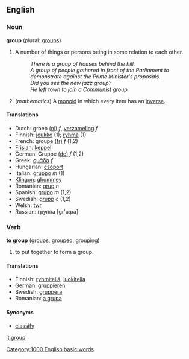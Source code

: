 {{wikipedia}}
==English==

=== Noun ===
'''group'''  (plural: [[groups]])
# A number of things or persons being in some relation to each other.
#:''There is a group of houses behind the hill.''
#:''A group of people gathered in front of the Parliament to demonstrate against the Prime Minister's proposals.''
#:''Did you see the new jazz group?''
#:''He left town to join a Communist group''
# (''mathematics'') A [[monoid]] in which every item has an [[inverse]].

==== Translations ====
*Dutch: groep [[:nl:groep|(nl)]] ''f'', [[verzameling]] ''f''
*Finnish: [[joukko]] (1); [[ryhmä]] (1)
*French: groupe [[:fr:groupe|(fr)]] ''f'' (1,2)
*[[Frisian]]: [[keppel]]
*German: Gruppe [[:de:Gruppe|(de)]] ''f'' (1,2)
*Greek: [[ομάδα]] ''f''
*Hungarian: [[csoport]]
*Italian: [[gruppo]] ''m'' (1)
*[[Klingon]]: [[ghommey]]
*Romanian: [[grup]] ''n''
*Spanish: [[grupo]] ''m'' (1,2)
*Swedish: [[grupp]] ''c'' (1,2)
*Welsh: [[twr]]
*Russian: группа [gr'u:pa]

=== Verb ===
'''to group'''  ([[groups]], [[grouped]], [[grouping]])
# to put together to form a group.

==== Translations ====

*Finnish: [[ryhmitellä]], [[luokitella]]
*German: [[gruppieren]]
*Swedish: [[gruppera]]
*Romanian: [[a grupa]]

==== Synonyms ====

* [[classify]]


[[it:group]]





[[Category:1000 English basic words]]